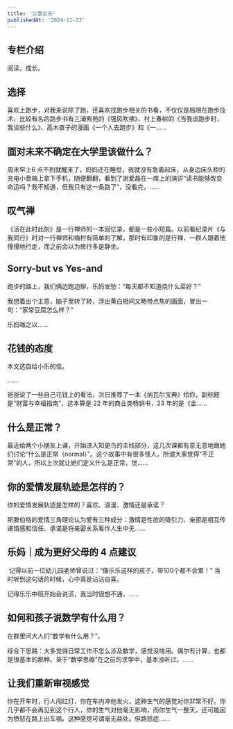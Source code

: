 ```yaml
---
title: '父愚女乐'
publishedAt: '2024-11-23'
---
```


## 专栏介绍

阅读，成长。

## 选择
喜欢上跑步，对我来说除了跑，还喜欢找跑步相关的书看，不仅仅是局限在跑步技术，比较有名的跑步书有三浦紫苑的《强风吹拂》、村上春树的《当我谈跑步时，我谈些什么》、高木直子的漫画《一个人去跑步》和《一......

## 面对未来不确定在大学里该做什么？
周末早上6 点不到就醒来了，妈妈还在睡觉，我就没有急着起床，从身边床头柜的充电小音箱上拿下手机，随便翻翻，看到了谢爱磊在一席上的演讲“读书能够改变命运吗？我不知道，但我只有这一条路了”，没看完，......

## 叹气禅
《活在此时此刻》是一行禅师的一本回忆录，都是一些小短篇。以前看纪录片《与我同行》时对一行禅师和梅村有简单的了解，那时有印象的是行禅，一群人跟着他慢慢地行走，而之前会以为修行多是静坐。

## Sorry-but vs Yes-and
跑步的路上，我们俩边跑边聊，乐妈发愁：“每天都不知道烧什么菜好？”

我想着出个主意，脑子里转了转，浮出黄白相间又略带点焦的画面，冒出一句：“家常豆腐怎么样？”

乐妈嗤之以......

## 花钱的态度
本文选自给小乐的信。

……

爸爸说了一些自己花钱上的看法，次日推荐了一本《纳瓦尔宝典》给你，副标题是“财富与幸福指南”，这本算是 22 年的商业类畅销书，23 年的是《金......

## 什么是正常？
最近给两个小朋友上课，开始进入知更鸟的主线部分，这几次课都有意无意地跟她们讨论“什么是正常（normal）”。这个故事中有很多怪人，所谓大家觉得“不正常”的人，所以上次就让她们定义什么是正常，觉......

## 你的爱情发展轨迹是怎样的？
你的爱情发展轨迹是怎样的？喜欢、浪漫、激情还是承诺？

斯滕伯格的爱情三角理论认为爱有三种成分：激情是性欲的吸引力、亲密是相互传递情感和信任、承诺是将亲密关系看作人生中无......

## 乐妈｜成为更好父母的 4 点建议
 记得以前一位幼儿园老师曾说过：“像乐乐这样的孩子，带100个都不会累！” 当时听到这句话的时候，心中真是沾沾自喜。

记得乐乐中班开始会说谎，我当时很想不通，......

## 如何和孩子说数学有什么用？
在群里问大人们“数学有什么用？”。

综合下思路：大多觉得日常工作不怎么涉及数学，感觉没啥用。偶尔有计算，也都是很基本的那种。至于“数学思维”在之前的求学中，基本没听过。......

## 让我们重新审视感觉
你在开车时，行人闯红灯，你在车内冲他发火，这种生气的感觉对你非常不好。你几乎都不会再见到这个行人，你的生气对他毫无影响，而你生气一整天，还可能因为愤怒在路上出车祸。这种感觉可谓毫无益处。但路怒症......


